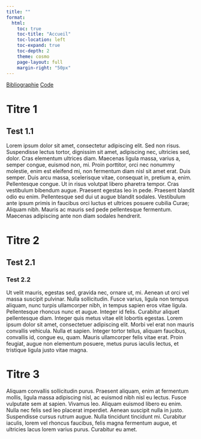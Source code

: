 ```yaml
---
title: ""
format: 
  html:
    toc: true
    toc-title: "Accueil"
    toc-location: left
    toc-expand: true
    toc-depth: 2
    theme: cosmo
    page-layout: full
    margin-right: "50px"
---
```


:::{.navbar .p-3}
  <a href="bibliographie.html" class="me-4 ms-4">Bibliographie</a>
  <a href="code.html" class="me-4 ms-4">Code</a>
:::


# Titre 1

## Test 1.1

Lorem ipsum dolor sit amet, consectetur adipiscing elit. Sed non risus. Suspendisse lectus tortor, dignissim sit amet, adipiscing nec, ultricies sed, dolor. Cras elementum ultrices diam. Maecenas ligula massa, varius a, semper congue, euismod non, mi. Proin porttitor, orci nec nonummy molestie, enim est eleifend mi, non fermentum diam nisl sit amet erat. Duis semper. Duis arcu massa, scelerisque vitae, consequat in, pretium a, enim. Pellentesque congue. Ut in risus volutpat libero pharetra tempor. Cras vestibulum bibendum augue. Praesent egestas leo in pede. Praesent blandit odio eu enim. Pellentesque sed dui ut augue blandit sodales. Vestibulum ante ipsum primis in faucibus orci luctus et ultrices posuere cubilia Curae; Aliquam nibh. Mauris ac mauris sed pede pellentesque fermentum. Maecenas adipiscing ante non diam sodales hendrerit.


# Titre 2

## Test 2.1

### Test 2.2

Ut velit mauris, egestas sed, gravida nec, ornare ut, mi. Aenean ut orci vel massa suscipit pulvinar. Nulla sollicitudin. Fusce varius, ligula non tempus aliquam, nunc turpis ullamcorper nibh, in tempus sapien eros vitae ligula. Pellentesque rhoncus nunc et augue. Integer id felis. Curabitur aliquet pellentesque diam. Integer quis metus vitae elit lobortis egestas. Lorem ipsum dolor sit amet, consectetuer adipiscing elit. Morbi vel erat non mauris convallis vehicula. Nulla et sapien. Integer tortor tellus, aliquam faucibus, convallis id, congue eu, quam. Mauris ullamcorper felis vitae erat. Proin feugiat, augue non elementum posuere, metus purus iaculis lectus, et tristique ligula justo vitae magna.


# Titre 3

Aliquam convallis sollicitudin purus. Praesent aliquam, enim at fermentum mollis, ligula massa adipiscing nisl, ac euismod nibh nisl eu lectus. Fusce vulputate sem at sapien. Vivamus leo. Aliquam euismod libero eu enim. Nulla nec felis sed leo placerat imperdiet. Aenean suscipit nulla in justo. Suspendisse cursus rutrum augue. Nulla tincidunt tincidunt mi. Curabitur iaculis, lorem vel rhoncus faucibus, felis magna fermentum augue, et ultricies lacus lorem varius purus. Curabitur eu amet.
